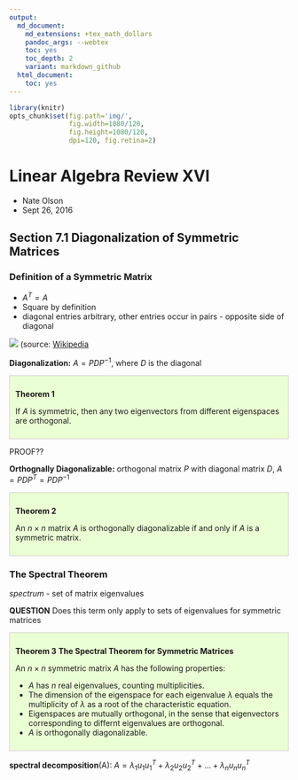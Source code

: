 ```yaml
---
output:
  md_document:
    md_extensions: +tex_math_dollars
    pandoc_args: --webtex
    toc: yes
    toc_depth: 2
    variant: markdown_github
  html_document:
    toc: yes
---
```


```r
library(knitr)
opts_chunk$set(fig.path='img/',
               fig.width=1080/120,
               fig.height=1080/120,
               dpi=120, fig.retina=2)
```

<h1>Linear Algebra Review XVI</h1>

- Nate Olson
- Sept 26, 2016


## Section 7.1 Diagonalization of Symmetric Matrices

### Definition of a Symmetric Matrix  
* $A^T=A$  
* Square by definition
* diagonal entries arbitrary, other entries occur in pairs - opposite side of diagonal

![](img/symmetric_matrix.svg)
(source: [Wikipedia](https://wikimedia.org/api/rest_v1/media/math/render/svg/2b2d89d68e9a534aceef44b199cdcb8ef310f0dc)

__Diagonalization:__ $A=PDP^{-1}$, where $D$ is the diagonal
  
<div style='background-color: #ebffd4; padding: 10px; border: 1px solid #ccc;'>
**Theorem 1**

If $A$ is symmetric, then any two eigenvectors from different eigenspaces are orthogonal. 
</div>

PROOF??

__Orthognally Diagonalizable:__ orthogonal matrix $P$ with diagonal matrix $D$, $A=PDP^T=PDP^{-1}$  
  
<div style='background-color: #ebffd4; padding: 10px; border: 1px solid #ccc;'>
**Theorem 2**

An $n \times n$ matrix $A$ is orthogonally diagonalizable if and only if $A$ is a symmetric matrix. 
</div>

### The Spectral Theorem  
_spectrum_ - set of matrix eigenvalues  
  
__QUESTION__ Does this term only apply to sets of eigenvalues for symmetric matrices  

<div style='background-color: #ebffd4; padding: 10px; border: 1px solid #ccc;'>
**Theorem 3**
__The Spectral Theorem for Symmetric Matrices__

An $n \times n$ symmetric matrix $A$ has the following properties:  

* $A$ has $n$ real eigenvalues, counting multiplicities.
* The dimension of the eigenspace for each eigenvalue $\lambda$ equals the multiplicity of $\lambda$ as a root of the characteristic equation.  
* Eigenspaces are mutually orthogonal, in the sense that eigenvectors corresponding to differnt eigenvalues are orthogonal.
* $A$ is orthogonally diagonalizable.  

</div>
  
  

__spectral decomposition__(A): $A= \lambda_1u_1u_1^T+\lambda_2u_2u_2^T+\dots+\lambda_nu_nu_n^T$ 

